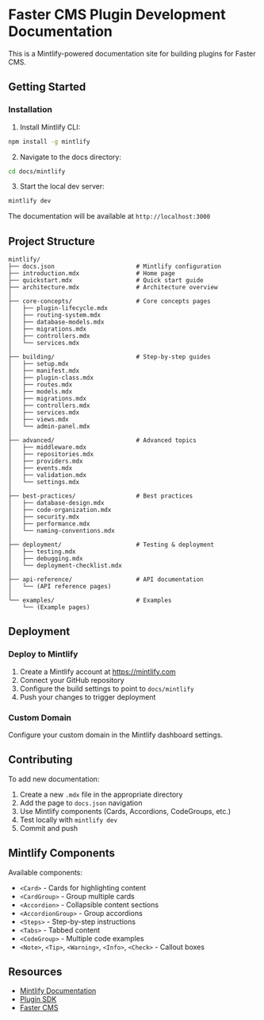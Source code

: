 # Faster CMS Plugin Development Documentation

This is a Mintlify-powered documentation site for building plugins for Faster CMS.

## Getting Started

### Installation

1. Install Mintlify CLI:
```bash
npm install -g mintlify
```

2. Navigate to the docs directory:
```bash
cd docs/mintlify
```

3. Start the local dev server:
```bash
mintlify dev
```

The documentation will be available at `http://localhost:3000`

## Project Structure

```
mintlify/
├── docs.json                       # Mintlify configuration
├── introduction.mdx                # Home page
├── quickstart.mdx                  # Quick start guide
├── architecture.mdx                # Architecture overview
│
├── core-concepts/                  # Core concepts pages
│   ├── plugin-lifecycle.mdx
│   ├── routing-system.mdx
│   ├── database-models.mdx
│   ├── migrations.mdx
│   ├── controllers.mdx
│   └── services.mdx
│
├── building/                       # Step-by-step guides
│   ├── setup.mdx
│   ├── manifest.mdx
│   ├── plugin-class.mdx
│   ├── routes.mdx
│   ├── models.mdx
│   ├── migrations.mdx
│   ├── controllers.mdx
│   ├── services.mdx
│   ├── views.mdx
│   └── admin-panel.mdx
│
├── advanced/                       # Advanced topics
│   ├── middleware.mdx
│   ├── repositories.mdx
│   ├── providers.mdx
│   ├── events.mdx
│   ├── validation.mdx
│   └── settings.mdx
│
├── best-practices/                 # Best practices
│   ├── database-design.mdx
│   ├── code-organization.mdx
│   ├── security.mdx
│   ├── performance.mdx
│   └── naming-conventions.mdx
│
├── deployment/                     # Testing & deployment
│   ├── testing.mdx
│   ├── debugging.mdx
│   └── deployment-checklist.mdx
│
├── api-reference/                  # API documentation
│   └── (API reference pages)
│
└── examples/                       # Examples
    └── (Example pages)
```

## Deployment

### Deploy to Mintlify

1. Create a Mintlify account at https://mintlify.com
2. Connect your GitHub repository
3. Configure the build settings to point to `docs/mintlify`
4. Push your changes to trigger deployment

### Custom Domain

Configure your custom domain in the Mintlify dashboard settings.

## Contributing

To add new documentation:

1. Create a new `.mdx` file in the appropriate directory
2. Add the page to `docs.json` navigation
3. Use Mintlify components (Cards, Accordions, CodeGroups, etc.)
4. Test locally with `mintlify dev`
5. Commit and push

## Mintlify Components

Available components:
- `<Card>` - Cards for highlighting content
- `<CardGroup>` - Group multiple cards
- `<Accordion>` - Collapsible content sections
- `<AccordionGroup>` - Group accordions
- `<Steps>` - Step-by-step instructions
- `<Tabs>` - Tabbed content
- `<CodeGroup>` - Multiple code examples
- `<Note>`, `<Tip>`, `<Warning>`, `<Info>`, `<Check>` - Callout boxes

## Resources

- [Mintlify Documentation](https://mintlify.com/docs)
- [Plugin SDK](https://github.com/TryGhost/SDK)
- [Faster CMS](https://faster.com)
